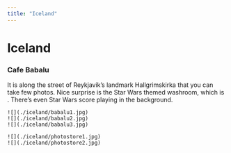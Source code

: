 ```yaml
---
title: "Iceland"
---
```




<Layout>

# Iceland 

### Cafe Babalu

It is along the street of Reykjavik’s landmark Hallgrimskirka that you can take few photos.  Nice surprise is the Star Wars themed washroom, which is . There’s even Star Wars score playing in the background.

```grid|3|
![](./iceland/babalu1.jpg)
![](./iceland/babalu2.jpg)
![](./iceland/babalu3.jpg)
```



```grid|2| Fotografi in Reyjkavik
![](./iceland/photostore1.jpg)
![](./iceland/photostore2.jpg)
```

</Layout>
